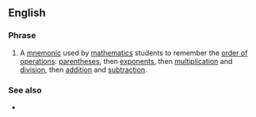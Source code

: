 ==English==

===Phrase===
{{en-phrase}}

# {{label|en|acronym}} A [[mnemonic]] used by [[mathematics]] students to remember the [[order of operations]]: [[parentheses]], then [[exponent]]s, then [[multiplication]] and [[division]], then [[addition]] and [[subtraction]].

===See also===
* {{l|en|please excuse my dear Aunt Sally}}